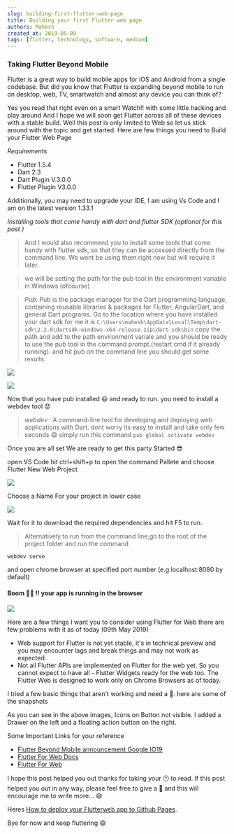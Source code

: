 ```yaml
---
slug: building-first-flutter-web-page
title: Building your first Flutter web page
authors: Mahesh
created_at: 2019-05-09
tags: [flutter, technology, software, medium]
---
```



### Taking Flutter Beyond Mobile

Flutter is a great way to build mobile apps for iOS and Android from a single codebase. But did you know that Flutter is expanding beyond mobile to run on desktop, web, TV, smartwatch and almost any device you can think of?

Yes you read that right even on a smart Watch!! with some little hacking and play around And I hope we will soon get Flutter across all of these devices with a stable build. Well this post is only limited to Web so let us stick around with the topic and get started.
Here are few things you need to Build your Flutter Web Page

_Requirements_

- Flutter 1.5.4
- Dart 2.3
- Dart Plugin V.3.0.0
- Flutter Plugin V3.0.0

Additionally, you may need to upgrade your IDE, I am using Vs Code and I am on the latest version 1.33.1

_Installing tools that come handy with dart and flutter SDK (optional for this post )_

> And I would also recommend you to install some tools that come handy with flutter sdk, so that they can be accessed directly from the command line. We wont be using them right now but will require it later.

> we will be setting the path for the pub tool in the environment variable in Windows (ofcourse)

> _Pub_: Pub is the package manager for the Dart programming language, containing reusable libraries & packages for Flutter, AngularDart, and general Dart programs.
> Go to the location where you have installed your dart sdk for me it is
> `C:\Users\mahesh\AppData\Local\Temp\dart-sdk\2.2.0\dartsdk-windows-x64-release.zip\dart-sdk\bin`
> copy the path and add to the path environment variale and you should be ready to use the pub tool in the command prompt.(restart cmd if it already running).
> and hit pub on the command line you should get some results.

![](https://cdn-images-1.medium.com/max/1600/1*SCu3a-IZyo8uPw0WcxokNQ.png)

![](https://cdn-images-1.medium.com/max/1600/1*_EPsayT7PYYoH1isQTMuiw.png)

Now that you have pub installed 😃 and ready to run. you need to install a webdev tool 😟

> *webdev* : A command-line tool for developing and deploying web applications with Dart.
> dont worry its easy to install and take only few seconds 😅 simply run this command
> `pub global activate webdev`

Once you are all set We are ready to get this party Started 😎

open VS Code hit ctrl+shift+p to open the command Pallete and choose Flutter New Web Project

![](https://cdn-images-1.medium.com/max/1600/1*36QAPeJnZp3Bzsqa4K_qMQ.png)

Choose a Name For your project in lower case

![](https://cdn-images-1.medium.com/max/1600/1*8IxgPZfn0VSq_Ot4BS7gYQ.png)

Wait for it to download the required dependencies and hit F5 to run.

> Alternatively to run from the command line,go to the root of the project folder and run the command

`webdev serve`

and open chrome browser at specified port number (e.g localhost:8080 by default)

#### Boom 🚀🚀 !! your app is running in the browser

![](https://cdn-images-1.medium.com/max/1600/1*8WAYUGpy9971tonFG1bw9Q.png)

Here are a few things I want you to consider using Flutter for Web there are few problems with it as of today (09th May 2019)

- Web support for Flutter is not yet stable, it's in technical preview and you may encounter lags and break things and may not work as expected.
- Not all Flutter APIs are implemented on Flutter for the web yet. So you cannot expect to have all - Flutter Widgets ready for the web too.
  The Flutter Web is designed to work only on Chrome Browsers as of today.

I tried a few basic things that aren't working and need a 🔧. here are some of the snapshots

<Images
  length={2}
  image1="https://cdn-images-1.medium.com/max/1600/1*iIzWUX1bIx9bWyMFQxre5A.png"
  image2="https://cdn-images-1.medium.com/max/1200/1*WR5KZKBc7B6vEDo4ZNiFbg.png"
/>
As you can see in the above images, Icons on Button not visible. I added a Drawer
on the left and a floating action button on the right.

Some Important Links for your reference

- [Flutter Beyond Mobile announcement Google IO19](https://www.youtube.com/watch?v=IyFZznAk69U)
- [Flutter For Web Docs](https://flutter.dev/docs/get-started/flutter-for/web-devs)
- [Flutter For Web](https://flutter.dev/multi-platform/web)

I hope this post helped you out thanks for taking your 🕐 to read.
If this post helped you out in any way, please feel free to give a 👏 and this will encourage me to write more… 😄

Heres [How to deploy your Flutterweb app to Github Pages](https://medium.com/@maheshj01/deploying-your-flutter-webapp-to-github-pages-111ff9e5cbc9).

Bye for now and keep fluttering 😄
